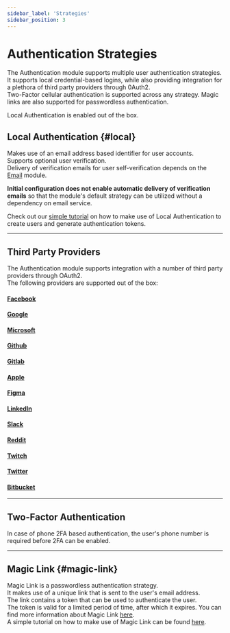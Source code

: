 ```yaml
---
sidebar_label: 'Strategies'
sidebar_position: 3
---
```


# Authentication Strategies

The Authentication module supports multiple user authentication strategies.<br />
It supports local credential-based logins, while also providing integration for a plethora of third party providers through 0Auth2.<br />
Two-Factor cellular authentication is supported across any strategy.
Magic links are also supported for passwordless authentication.


Local Authentication is enabled out of the box.

## Local Authentication {#local}

Makes use of an email address based identifier for user accounts.<br />
Supports optional user verification.<br />
Delivery of verification emails for user self-verification depends on the [Email](../email/email.mdx) module.

<strong>Initial configuration does not enable automatic delivery of verification emails</strong> so that the module's default strategy can be utilized without a dependency on email service.

Check out our [simple tutorial](./tutorials/local) on how to make use of Local Authentication to create users and generate authentication tokens.

-------------------------------------------------

## Third Party Providers

The Authentication module supports integration with a number of third party providers through OAuth2.<br />
The following providers are supported out of the box:


#### [Facebook](./tutorials/oAuth2/facebook)

#### [Google](./tutorials/oAuth2/google)

#### [Microsoft](./tutorials/oAuth2/microsoft)

#### [Github](./tutorials/oAuth2/github)

#### [Gitlab](./tutorials/oAuth2/gitlab)

#### [Apple](./tutorials/oAuth2/apple)

#### [Figma](./tutorials/oAuth2/figma)

#### [LinkedIn](./tutorials/oAuth2/linkedin)

#### [Slack](./tutorials/oAuth2/slack)

#### [Reddit](./tutorials/oAuth2/reddit)

#### [Twitch](./tutorials/oAuth2/twitch)

#### [Twitter](./tutorials/oAuth2/twitter)

#### [Bitbucket](./tutorials/oAuth2/bitbucket)

-------------------------------------------------

## Two-Factor Authentication

In case of phone 2FA based authentication, the user's phone number is required before 2FA can be enabled.

-------------------------------------------------


## Magic Link {#magic-link}

Magic Link is a passwordless authentication strategy.<br />
It makes use of a unique link that is sent to the user's email address.<br />
The link contains a token that can be used to authenticate the user.<br />
The token is valid for a limited period of time, after which it expires.
You can find more information about Magic Link [here](https://auth0.com/docs/connections/passwordless/guides/email-magic-link).<br />
A simple tutorial on how to make use of Magic Link can be found [here](./tutorials/magicLink).


